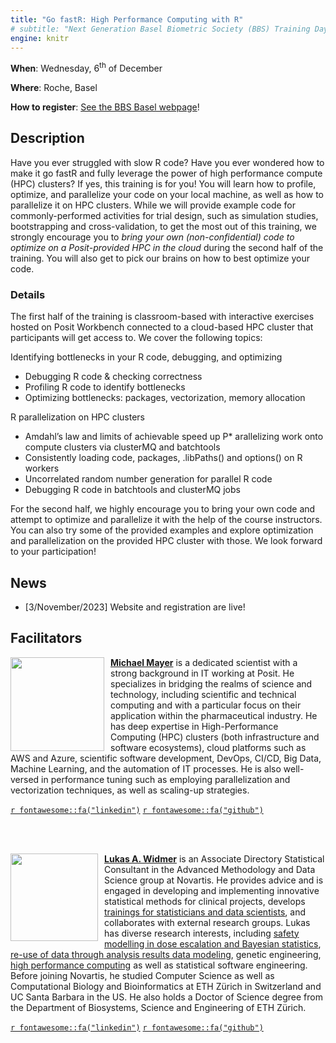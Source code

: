 ```yaml
---
title: "Go fastR: High Performance Computing with R"
# subtitle: "Next Generation Basel Biometric Society (BBS) Training Day"
engine: knitr
---
```



**When**: Wednesday, 6^th^ of December

**Where**: Roche, Basel

**How to register**: [See the BBS Basel webpage](https://baselbiometrics.github.io/home/docs/events_upcoming.html)!


## Description {#description}
Have you ever struggled with slow R code? Have you ever wondered how to make it go fastR and fully leverage the power of high performance compute (HPC) clusters? If yes, this training is for you! You will learn how to profile, optimize, and parallelize your code on your local machine, as well as how to parallelize it on HPC clusters. While we will provide example code for commonly-performed activities for trial design, such as simulation studies, bootstrapping and cross-validation, to get the most out of this training, we strongly encourage you to *bring your own (non-confidential) code to optimize on a Posit-provided HPC in the cloud* during the second half of the training. You will also get to pick our brains on how to best optimize your code. 
 
### Details {#details}

The first half of the training is classroom-based with interactive exercises hosted on Posit Workbench connected to a cloud-based HPC cluster that participants will get access to. We cover the following topics:

Identifying bottlenecks in your R code, debugging, and optimizing

* Debugging R code & checking correctness
* Profiling R code to identify bottlenecks
* Optimizing bottlenecks: packages, vectorization, memory allocation

R parallelization on HPC clusters

* Amdahl’s law and limits of achievable speed up
P* arallelizing work onto compute clusters via clusterMQ and batchtools
* Consistently loading code, packages, .libPaths() and options() on R workers
* Uncorrelated random number generation for parallel R code
* Debugging R code in batchtools and clusterMQ jobs

For the second half, we highly encourage you to bring your own code and attempt to optimize and parallelize it with the help of the course instructors. You can also try some of the provided examples and explore optimization and parallelization on the provided HPC cluster with those.
We look forward to your participation! 


## News {#news}

<!-- - Subriscribe to our mailing list to receive news (you can also unsubscribe here) -->

- [3/November/2023] Website and registration are live!

## Facilitators {#people}

<!-- create a circle crop of pictures using https://github.com/doehm/cropcircles  -->

![](img/michaelmayer.jpg){style="float:left;padding: 0 10px 0 0;" fig-alt="Headshot of Michael Mayer" width="150"}

[**Michael Mayer**](https://www.linkedin.com/in/drmichaelmayer/) is a dedicated scientist with a strong background in IT working at Posit. He specializes in bridging the realms of science and technology, including scientific and technical computing and with a particular focus on their application within the pharmaceutical industry. He has deep expertise in High-Performance Computing (HPC) clusters (both infrastructure and software ecosystems), cloud platforms such as AWS and Azure, scientific software development, DevOps, CI/CD, Big Data, Machine Learning, and the automation of IT processes. He is also well-versed in performance tuning such as employing parallelization and vectorization techniques, as well as scaling-up strategies.

[`r fontawesome::fa("linkedin")`](https://www.linkedin.com/in/drmichaelmayer/)
[`r fontawesome::fa("github")`](https://github.com/michaelmayer2)

<br clear="both"> <br>

![](img/lukas.png){style="float:left;padding: 0 10px 0 0;" fig-alt="Headshot of Lukas Widmer" width="140"}

[**Lukas A. Widmer**](https://www.linkedin.com/in/lukas-widmer-37800b9b/) is an Associate Directory Statistical Consultant in the Advanced Methodology and Data Science group at Novartis. He provides advice and is engaged in developing and implementing innovative statistical methods for clinical projects, develops [trainings for statisticians and data scientists](https://cen2023.github.io/home/courses.html#Go_fastR:_High_Performance_Computing_with_R), and collaborates with external research groups. Lukas has diverse research interests, including [safety modelling in dose escalation and Bayesian statistics](https://cran.r-project.org/package=OncoBayes2), [re-use of data through analysis results data modeling](https://www.nature.com/articles/s41597-022-01789-2), genetic engineering, [high performance computing](https://cen2023.github.io/home/courses.html#Go_fastR:_High_Performance_Computing_with_R) as well as statistical software engineering. Before joining Novartis, he studied Computer Science as well as Computational Biology and Bioinformatics at ETH Zürich in Switzerland and UC Santa Barbara in the US. He also holds a Doctor of Science degree from the Department of Biosystems, Science and Engineering of ETH Zürich. 

[`r fontawesome::fa("linkedin")`](https://www.linkedin.com/in/lukas-widmer-37800b9b/)
[`r fontawesome::fa("github")`](https://github.com/luwidmer)

<br> <br>

